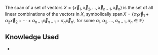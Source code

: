 The span of a set of vectors <math display="inline">X = \left\{  \vec{x}_{1} , \vec{x}_{2} , \dotsc  , \vec{x}_{n - 1} , \vec{x}_{n} \right\}</math> is the set of all linear combinations of the vectors in <math display="inline">X</math>, symbolically <math display="block">\operatorname{span} X = \left\{\alpha_{1} \vec{x}_{1}  +  \alpha_{2} \vec{x}_{2}  +  \dotsb  +  \alpha_{n - 1} \vec{x}_{n - 1}  +  \alpha_{n} \vec{x}_{n}:, \text{ for some } \alpha_{1} , \alpha_{2} , \dotsc  , \alpha_{n - 1} , \alpha_{n} \in \mathbb{F}  \right\}</math>

== Knowledge Used ==
* {{Link|target=Linear Combination}}

{{Knowledge Metadata|Linear Algebra|Definition}}